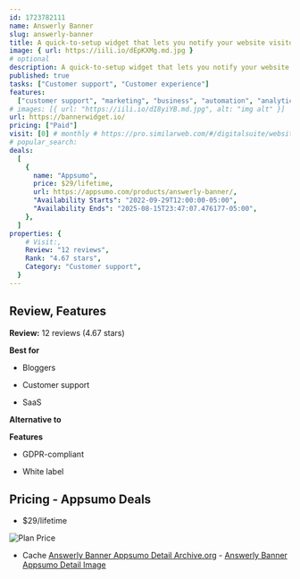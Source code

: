 ```yaml
---
id: 1723782111
name: Answerly Banner
slug: answerly-banner
title: A quick-to-setup widget that lets you notify your website visitors about your latest developments
image: { url: https://iili.io/dEpKXMg.md.jpg }
# optional
description: A quick-to-setup widget that lets you notify your website visitors about your latest developmentsCreate multiple banner widgets, target visitors with a no-brainer targeting system, and use dynamic variables to greet customersIt also comes with limitless visual configurations, including changing all visible colors, shadows, and fonts
published: true
tasks: ["Customer support", "Customer experience"]
features:
  ["customer support", "marketing", "business", "automation", "analytics"]
# images: [{ url: "https://iili.io/dI8yiYB.md.jpg", alt: "img alt" }]
url: https://bannerwidget.io/
pricing: ["Paid"]
visit: [0] # monthly # https://pro.similarweb.com/#/digitalsuite/websiteanalysis/home
# popular_search:
deals:
  [
    {
      name: "Appsumo",
      price: $29/lifetime,
      url: https://appsumo.com/products/answerly-banner/,
      "Availability Starts": "2022-09-29T12:00:00-05:00",
      "Availability Ends": "2025-08-15T23:47:07.476177-05:00",
    },
  ]
properties: {
    # Visit:,
    Review: "12 reviews",
    Rank: "4.67 stars",
    Category: "Customer support",
  }
---
```


## Review, Features

**Review:** 12 reviews (4.67 stars)

**Best for**

- Bloggers

- Customer support

- SaaS

**Alternative to**

**Features**

- GDPR-compliant

- White label

## Pricing - Appsumo Deals

- $29/lifetime

<Img src="https://iili.io/dEpGc9R.png" alt="Plan Price" />

- Cache [Answerly Banner Appsumo Detail Archive.org](https://web.archive.org/web/*/https://appsumo.com/products/answerly-banner/) - [Answerly Banner Appsumo Detail Image](https://iili.io/dEpGUPe.png)
